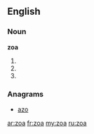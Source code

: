 ==English==

===Noun===
'''zoa'''

# {{plural of|[[zoon]]}}
# {{plural of|[[zoön]]}}
# {{singular of|[[protozoa]]}}

===Anagrams===
* [[azo#English|azo]]

[[ar:zoa]]
[[fr:zoa]]
[[my:zoa]]
[[ru:zoa]]